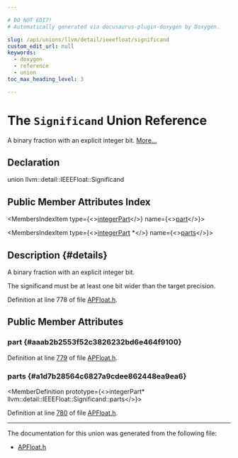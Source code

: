 ```yaml
---

# DO NOT EDIT!
# Automatically generated via docusaurus-plugin-doxygen by Doxygen.

slug: /api/unions/llvm/detail/ieeefloat/significand
custom_edit_url: null
keywords:
  - doxygen
  - reference
  - union
toc_max_heading_level: 3

---
```





# The `Significand` Union Reference

<DoxygenPage pluginConfig={pluginConfig}>

A binary fraction with an explicit integer bit. <a href="#details">More...</a>

## Declaration

<CodeBlock>union llvm::detail::IEEEFloat::Significand</CodeBlock>

## Public Member Attributes Index

<MembersIndex>

<MembersIndexItem
  type={<><a href="/docs/api/namespaces/llvm/detail/#afa56d865e527ea20a3023a93a825fe6d">integerPart</a></>}
  name={<><a href="#aaab2b2553f52c3826232bd6e464f9100">part</a></>}>
</MembersIndexItem>

<MembersIndexItem
  type={<><a href="/docs/api/namespaces/llvm/detail/#afa56d865e527ea20a3023a93a825fe6d">integerPart</a> &#42;</>}
  name={<><a href="#a1d7b28564c6827a9cdee862448ea9ea6">parts</a></>}>
</MembersIndexItem>

</MembersIndex>

## Description {#details}

A binary fraction with an explicit integer bit.

The significand must be at least one bit wider than the target precision.

Definition at line 778 of file <a href="/docs/api/files/include/include/llvm/include/llvm/adt/apfloat-h">APFloat.h</a>.

<SectionDefinition>

## Public Member Attributes

### part {#aaab2b2553f52c3826232bd6e464f9100}

<MemberDefinition
  prototype="integerPart llvm::detail::IEEEFloat::Significand::part">

Definition at line <a href="/docs/api/files/include/include/llvm/include/llvm/adt/apfloat-h/#l00779">779</a> of file <a href="/docs/api/files/include/include/llvm/include/llvm/adt/apfloat-h">APFloat.h</a>.
</MemberDefinition>

### parts {#a1d7b28564c6827a9cdee862448ea9ea6}

<MemberDefinition
  prototype={<>integerPart&#42; llvm::detail::IEEEFloat::Significand::parts</>}>

Definition at line <a href="/docs/api/files/include/include/llvm/include/llvm/adt/apfloat-h/#l00780">780</a> of file <a href="/docs/api/files/include/include/llvm/include/llvm/adt/apfloat-h">APFloat.h</a>.
</MemberDefinition>

</SectionDefinition>

<hr/>

The documentation for this union was generated from the following file:

<ul>
<li><a href="/docs/api/files/include/include/llvm/include/llvm/adt/apfloat-h">APFloat.h</a></li>
</ul>

</DoxygenPage>
